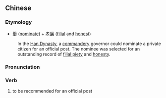 {{also|举孝廉}}
==Chinese==
{{zh-forms|s=举孝廉|type=12}}

===Etymology===
* [[舉]] ([[nominate]]) + [[孝廉]] ([[filial]] and [[honest]])
: In the [[w:Han Dynasty|Han Dynasty]], a [[w:Commandery (China)|commandery]] governor could nominate a private citizen for an official post. The nominee was selected for an outstanding record of [[w:filial piety|filial piety]] and [[honesty]].

===Pronunciation===
{{zh-pron
|m=jǔ xiàolián
|cat=v
}}

===Verb===
{{zh-verb}}

# {{lb|zh|archaic}} to be recommended for an official post